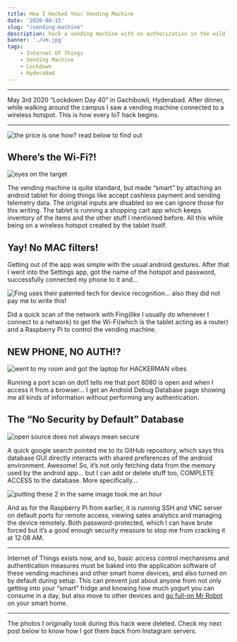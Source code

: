 ```yaml
---
title: How I Hacked Your Vending Machine
date: '2020-08-15'
slug: "/vending-machine"
description: hack a vending machine with no authorization in the wild
banner: './vm.jpg'
tags:
    - Internet Of Things
    - Vending Machine
    - Lockdown
    - Hyderabad
---
```

---

May 3rd 2020 “Lockdown Day 40” in Gachibowli, Hyderabad. After dinner, while walking around the campus I saw a vending machine connected to a wireless hotspot. This is how every IoT hack begins.

---

![the price is one how? read below to find out](./one.jpg)

## Where’s the Wi-Fi?!

![eyes on the target](./machine.jpg)

The vending machine is quite standard, but made “smart” by attaching an android tablet for doing things like accept cashless payment and sending telemetry data. The original inputs are disabled so we can ignore those for this writing. The tablet is running a shopping cart app which keeps inventory of the items and the other stuff I mentioned before. All this while being on a wireless hotspot created by the tablet itself.

## Yay! No MAC filters!

Getting out of the app was simple with the usual android gestures. After that I went into the Settings app, got the name of the hotspot and password, successfully connected my phone to it and…

![Fing uses their patented tech for device recognition… also they did not pay me to write this\!](./devices.jpg)

Did a quick scan of the network with Fing(like I usually do whenever I connect to a network) to get the Wi-Fi(which is the tablet acting as a router) and a Raspberry Pi to control the vending machine.

## NEW PHONE, NO AUTH!?

![went to my room and got the laptop for HACKERMAN vibes](./database.jpg)

Running a port scan on dot1 tells me that port 8080 is open and when I access it from a browser... I get an Android Debug Database page showing me all kinds of information without performing any authentication.

## The “No Security by Default” Database

![open source does not always mean secure](./github.jpg)

A quick google search pointed me to its GitHub repository, which says this database GUI directly interacts with shared preferences of the android environment. Awesome! So, it’s not only fetching data from the memory used by the android app... but I can add or delete stuff too, COMPLETE ACCESS to the database. More specifically...

![putting these 2 in the same image took me an hour](./price.png)

And as for the Raspberry Pi from earlier, it is running SSH and VNC server on default ports for remote access, viewing sales analytics and managing the device remotely. Both password-protected, which I can have brute forced but it’s a good enough security measure to stop me from cracking it at 12:08 AM.

---

Internet of Things exists now, and so, basic access control mechanisms and authentication measures must be baked into the application software of these vending machines and other smart home devices, and also turned on by default during setup. This can prevent just about anyone from not only getting into your “smart” fridge and knowing how much yogurt you can consume in a day, but also move to other devices and [go full-on Mr Robot](https://youtu.be/aAj8zHOEfiI) on your smart home.

---

The photos I originally took during this hack were deleted. Check my next post below to know how I got them back from Instagram servers.